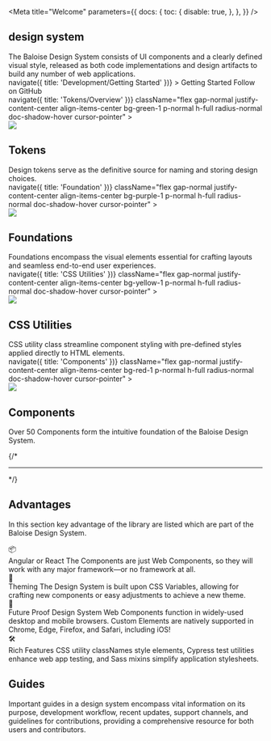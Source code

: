 
<Meta
  title="Welcome"
  parameters={{
    docs: {
      toc: {
        disable: true,
      },
    },
  }}
/>

<Unstyled>
  <bal-doc-app class="home-stage">
    <div className="flex gap-large">
      <div>
        <bal-logo animated={true} class="mb-small"></bal-logo>
        <h2 className="subtitle text-xxxxx-large">design system</h2>
      </div>
    </div>
    <bal-text size="lead" class="my-large">
      The Baloise Design System consists of UI components and a clearly defined visual style, released as both code
      implementations and design artifacts to build any number of web applications.
    </bal-text>
    <div className="flex gap-normal flex-wrap">
      <a
        className="button is-primary"
        style={{ width: 'auto' }}
        onClick={() => navigate({ title: 'Development/Getting Started' })}
      >
        Getting Started
      </a>
      <CodeSandbox />
      <bal-button color="info" href="https://github.com/baloise/design-system" target="_blank">
        Follow on GitHub
      </bal-button>
    </div>

  </bal-doc-app>
</Unstyled>


<Unstyled>
  <div className="grid is-multiline mt-x-large" style={{ '--bal-column-gap': '.5rem' }}>
    <div className="col is-6">
      <div className="h-full">
        <a
          onClick={() => navigate({ title: 'Tokens/Overview' })}
          className="flex gap-normal justify-content-center align-items-center bg-green-1 p-normal h-full radius-normal doc-shadow-hover cursor-pointer"
        >
          <div style={{ minWidth: '80px' }}>
            <img src={PuzzleGreen} style={{ width: '80px' }} />
          </div>
          <div>
            <h2 className="title text-large mb-xx-small">Tokens</h2>
            <span>Design tokens serve as the definitive source for naming and storing design choices.</span>
          </div>
        </a>
      </div>
    </div>
    <div className="col is-6">
      <div className="h-full">
        <a
          onClick={() => navigate({ title: 'Foundation' })}
          className="flex gap-normal justify-content-center align-items-center bg-purple-1 p-normal h-full radius-normal doc-shadow-hover cursor-pointer"
        >
          <div style={{ minWidth: '80px' }}>
            <img src={PuzzlePurple} style={{ width: '80px' }} />
          </div>
          <div>
            <h2 className="title text-large mb-xx-small">Foundations</h2>
            <span>
              Foundations encompass the visual elements essential for crafting layouts and seamless end-to-end user
              experiences.
            </span>
          </div>
        </a>
      </div>
    </div>
    <div className="col is-6">
      <div className="h-full">
        <a
          onClick={() => navigate({ title: 'CSS Utilities' })}
          className="flex gap-normal justify-content-center align-items-center bg-yellow-1 p-normal h-full radius-normal doc-shadow-hover cursor-pointer"
        >
          <div style={{ minWidth: '80px' }}>
            <img src={PuzzleYellow} style={{ width: '80px' }} />
          </div>
          <div>
            <h2 className="title text-large mb-xx-small">CSS Utilities</h2>
            <span>
              CSS utility class streamline component styling with pre-defined styles applied directly to HTML elements.
            </span>
          </div>
        </a>
      </div>
    </div>
    <div className="col is-6">
      <div className="h-full">
        <a
          onClick={() => navigate({ title: 'Components' })}
          className="flex gap-normal justify-content-center align-items-center bg-red-1 p-normal h-full radius-normal doc-shadow-hover cursor-pointer"
        >
          <div style={{ minWidth: '80px' }}>
            <img src={PuzzleRed} style={{ width: '80px' }} />
          </div>
          <div>
            <h2 className="title text-large mb-xx-small">Components</h2>
            <span>Over 50 Components form the intuitive foundation of the Baloise Design System.</span>
          </div>
        </a>
      </div>
    </div>
  </div>
</Unstyled>

{/* <hr className="sb-unstyled" /> */}

## Advantages

In this section key advantage of the library are listed which are part of the Baloise Design System.

<Unstyled>
  <div className="grid is-multiline mt-medium" style={{ '--bal-column-gap': '.5rem' }}>
    <div className="col is-6">
      <div className="h-full">
        <div className="flex flex-direction-row justify-content-center align-items-center gap-normal border-grey radius-normal p-normal h-full">
          <span className="text-xxxx-large mb-small text-align-center" style={{ height: '64px', minWidth: '80px' }}>
            📦
          </span>
          <div>
            <span className="title text-large mb-x-small">Angular or React</span>
            <span>
              The Components are just Web Components, so they will work with any major framework—or no framework at all.
            </span>
          </div>
        </div>
      </div>
    </div>
    <div className="col is-6">
      <div className="h-full">
        <div className="flex flex-direction-row justify-content-center align-items-center gap-normal border-grey radius-normal p-normal h-full">
          <span className="text-xxxx-large mb-small text-align-center" style={{ height: '64px', minWidth: '80px' }}>
            🎨
          </span>
          <div>
            <span className="title text-large mb-x-small">Theming</span>
            <span>
              The Design System is built upon CSS Variables, allowing for crafting new components or easy adjustments to
              achieve a new theme.
            </span>
          </div>
        </div>
      </div>
    </div>
    <div className="col is-6">
      <div className="h-full">
        <div className="flex flex-direction-row justify-content-center align-items-center gap-normal border-grey radius-normal p-normal h-full">
          <span className="text-xxxx-large mb-small text-align-center" style={{ height: '64px', minWidth: '80px' }}>
            🔮
          </span>
          <div>
            <span className="title text-large mb-x-small">Future Proof</span>
            <span>
              Design System Web Components function in widely-used desktop and mobile browsers. Custom Elements are
              natively supported in Chrome, Edge, Firefox, and Safari, including iOS!
            </span>
          </div>
        </div>
      </div>
    </div>
    <div className="col is-6">
      <div className="h-full">
        <div className="flex flex-direction-row justify-content-center align-items-center gap-normal border-grey radius-normal p-normal h-full">
          <span className="text-xxxx-large mb-small text-align-center" style={{ height: '64px', minWidth: '80px' }}>
            🛠️
          </span>
          <div>
            <span className="title text-large mb-x-small">Rich Features</span>
            <span>
              CSS utility classNames style elements, Cypress test utilities enhance web app testing, and Sass mixins
              simplify application stylesheets.
            </span>
          </div>
        </div>
      </div>
    </div>
  </div>
</Unstyled>

## Guides

Important guides in a design system encompass vital information on its purpose, development workflow, recent updates,
support channels, and guidelines for contributions, providing a comprehensive resource for both users and contributors.

<WelcomeGuide />

<Footer />

